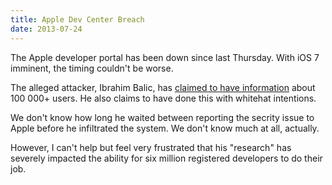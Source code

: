 ```yaml
---
title: Apple Dev Center Breach
date: 2013-07-24
---
```



The Apple developer portal has been down since last Thursday. With iOS 7 imminent, the timing couldn't be worse.

The alleged attacker, Ibrahim Balic, has [claimed to have information](http://techcrunch.com/2013/07/21/apple-confirms-that-the-dev-center-has-potentially-been-breached-by-hackers/?hubRefSrc=permalink#lf_comment=87472293) about 100 000+ users. He also claims to have done this with whitehat intentions.

We don't know how long he waited between reporting the secrity issue to Apple before he infiltrated the system. We don't know much at all, actually.

However, I can't help but feel very frustrated that his "research" has severely impacted the ability for six million registered developers to do their job.


  